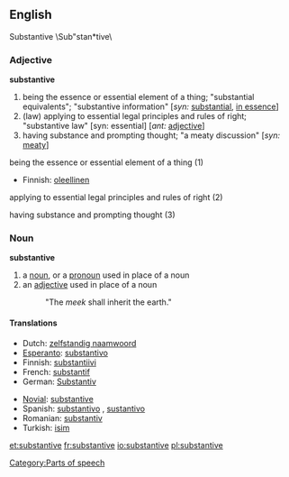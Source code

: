 ==English==
Substantive \Sub"stan*tive\

===Adjective=== 
'''substantive'''
# being the essence or essential element of a thing; "substantial equivalents"; "substantive information" [''syn:'' [[substantial]], [[in essence]]]
# (law) applying to essential legal principles and rules of right; "substantive law" [syn: essential] [''ant:'' [[adjective]]]
# having substance and prompting thought; "a meaty discussion" [''syn:'' [[meaty]]]

;being the essence or essential element of a thing (1)
{{top}}
*Finnish: [[oleellinen]]
{{mid}}
{{bottom}}

;applying to essential legal principles and rules of right (2)
{{top}}
{{mid}}
{{bottom}}

;having substance and prompting thought (3)
{{top}}
{{mid}}
{{bottom}}

===Noun===
'''substantive'''
# a [[noun]], or a [[pronoun]] used in place of a noun
# an [[adjective]] used in place of a noun
#:  "The ''meek'' shall inherit the earth."

====Translations====
{{top}}
*Dutch: [[zelfstandig naamwoord]] {{n}}
*[[Esperanto]]: [[substantivo]]
*Finnish: [[substantiivi]]
*French: [[substantif]] {{m}}
*German: [[Substantiv]] {{n}}
{{mid}}
*[[Novial]]: [[substantive]]
*Spanish: [[substantivo]] {{m}}, [[sustantivo]] {{m}}
*Romanian: [[substantiv]] {{n}}
*Turkish: [[isim]]
{{bottom}}

[[Category:Parts of speech]]

[[et:substantive]]
[[fr:substantive]]
[[io:substantive]]
[[pl:substantive]]